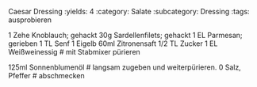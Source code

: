 Caesar Dressing
:yields: 4
:category: Salate
:subcategory: Dressing
:tags: ausprobieren

1 Zehe Knoblauch; gehackt
30g Sardellenfilets; gehackt
1 EL Parmesan; gerieben
1 TL Senf
1 Eigelb
60ml Zitronensaft
1/2 TL Zucker
1 EL Weißweinessig
# mit Stabmixer pürieren

125ml Sonnenblumenöl
# langsam zugeben und weiterpürieren.
0 Salz, Pfeffer
# abschmecken
